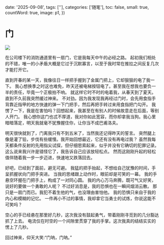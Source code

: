 
  date: '2025-09-08',
  tags: [''],
  categories: ['随笔'],
  toc: false,
  small: true,
  countWord: true,
  image: p1,
})

# 门

<div className={'max-w-[400px]'}>
  <Image src={p1}/>
</div>

在公司楼下的消防通道里有一扇门，它是我每天中午的必经之路。
起初我们相处的不错，唯一的小矛盾大概是它过于沉默寡言，以至于我时常在推拉之间反复几次才能打开它。

直到开春的某一天，我像往日一样把手握到了金属门把上，它却狠狠的电了我一下。
我心想换季之时这也难免，昨天还被电梯按钮电了。甚至我在想我也要负一半的责任，毕竟一个正极拍不响。
就这样它时不时的电着我，从春天到了夏天。直到不久前我突然缓过神来。
不对劲。因为我发现我再经过门时，会先用食指手背靠近指甲的地方快速的弹一下门把手，然后再把手转过来用食指把门勾开。
我愣了一下，我是在害怕吗？回想起来，我甚至在有别人的时候故意走在后面，等别人开门。
我心想你这门也忒不厚道，我对你如此宽容，而你却拿我当狗。我心里暗暗落定，明天我就毫不犹豫握住你，让你当不成巴甫洛夫。

明天很快就到了，门离我只有不到五米了，当然我还记得昨天的誓言。
突然腿上像是灌了铅，步伐有些缓慢。我开始回想最近，它还有没有再电过我？
虽然我每天都条件反射的先用指尖试探，但仔细思索起来，似乎并没有它确切的犯罪记录。
这么说来我兴许是错怪它了，我告诉自己应该放轻松点。
然而这刚刚升起的轻松值伴随着我一步一步迈进，快速地又跌落回去。

好吧，已经到了面前，避无可避。
我猛的把手抬起，不想给自己犹豫的时间，手呈抓握状向门把手突进。
当我的思绪跟上动作时，眼前却是可笑的一幕。
我的手悬空环握在门把手上，构成了一对同心圆。
我的内心万马奔腾，既可气又好笑，说好的要做一个勇敢的人呢？
不过好消息是，我的恐惧也在一瞬间烟消云散。
那只是一扇门而已。我犯不着生他的气，也没理由害怕他。
我的恐惧只来自于我的内心和模糊的记忆。
一件再小不过的事情，我却拿它当勇士的试炼，你说这能不可笑吗？

空心的手已经悬在那里好几秒，这次我没有鼓起勇气，带着刚刚寻觅到的几分豁达抓了上去。
电流仅在时空的一个间隙里贯穿了我的手掌。这次我真的结结实实的愣上了几秒。

回过神来，仰天大笑:“门呐，门呐。”

